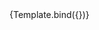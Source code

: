 

<Meta title="Design System/List/Light Mode" component={List} />


<Canvas>
  <Story
    name="List #1"
    args={{
      mode: "light",
      photo_url: "https://media.istockphoto.com/photos/beautiful-woman-posing-against-dark-background-picture-id638756792?k=20&m=638756792&s=612x612&w=0&h=PAiwpR6vmkBlctx0kmvGKX3HsBcMdd2PFD4BlEEI7Ac=",
      text_main: "John Travolta",
      text_secondary: "JAN",
    }}
  >
    {Template.bind({})}
  </Story>
</Canvas>
